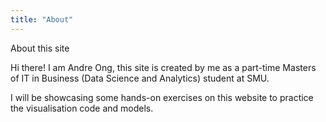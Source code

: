 ```yaml
---
title: "About"
---
```


About this site

Hi there!
I am Andre Ong, this site is created by me as a part-time Masters of IT in Business (Data Science and Analytics) student at SMU. 

I will be showcasing some hands-on exercises on this website to practice the visualisation code and models.
